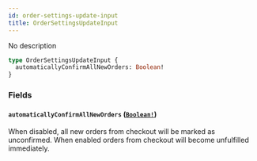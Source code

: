 ```yaml
---
id: order-settings-update-input
title: OrderSettingsUpdateInput
---
```


No description

```graphql
type OrderSettingsUpdateInput {
  automaticallyConfirmAllNewOrders: Boolean!
}
```

### Fields

#### `automaticallyConfirmAllNewOrders` ([`Boolean!`](../../../developer/api-reference/scalars/boolean))

When disabled, all new orders from checkout will be marked as unconfirmed. When enabled orders from checkout will become unfulfilled immediately.
